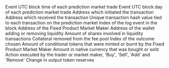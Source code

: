 <ParamField path="block_time">
Event UTC block time of each prediction market trade
</ParamField>
<ParamField path="block_day">
Event UTC block day of each prediction market trade
</ParamField>
<ParamField path="tx_from">
Address which initiated the transaction
</ParamField>
<ParamField path="tx_to">
Address which received the transaction
</ParamField>
<ParamField path="tx_hash">
Unique transaction hash value tied to each transaction on the prediction market
</ParamField>
<ParamField path="evt_index">
Index of the log event in the block
</ParamField>
<ParamField path="fixedproductmarketmaker">
Address of the Fixed Product Market Maker
</ParamField>
<ParamField path="funder">
Address of the wallet adding or removing liquidity
</ParamField>
<ParamField path="shares">
Amount of shares involved in liquidity transactions
</ParamField>
<ParamField path="collateralremovedfromfeepool">
Collateral removed from the fee pool
</ParamField>
<ParamField path="outcomeindex">
Index of the outcome chosen
</ParamField>
<ParamField path="outcometokens_amount">
Amount of conditional tokens that were minted or burnt by the Fixed Product Market Maker
</ParamField>
<ParamField path="amount">
Amount in native currency that was bought or sold
</ParamField>
<ParamField path="action">
Action executed by the trader or market maker, &#x27;Buy&#x27;, &#x27;Sell&#x27;, &#x27;Add&#x27; and &#x27;Remove&#x27; 
</ParamField>
<ParamField path="reserves_delta">
Change in output token reserves
</ParamField>
